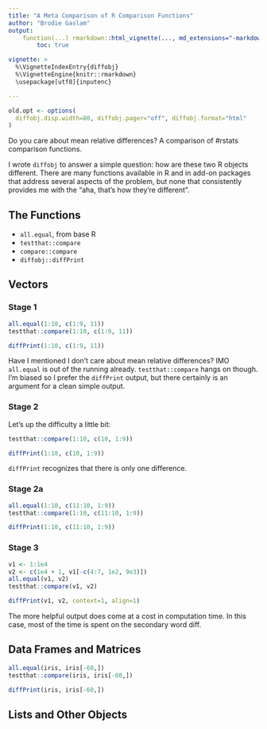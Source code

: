 ```yaml
---
title: "A Meta Comparison of R Comparison Functions"
author: "Brodie Gaslam"
output:
    function(...) rmarkdown::html_vignette(..., md_extensions="-markdown_in_html_blocks", css=c(file.path(system.file(package="diffobj"), "css", "diffobj.css"), "styles.css")):
        toc: true

vignette: >
  %\VignetteIndexEntry{diffobj}
  %\VignetteEngine{knitr::rmarkdown}
  \usepackage[utf8]{inputenc}

---
```


```r
old.opt <- options(
  diffobj.disp.width=80, diffobj.pager="off", diffobj.format="html"
)
```

Do you care about mean relative differences? A comparison of #rstats comparison
functions.

I wrote `diffobj` to answer a simple question: how are these two R objects
different.  There are many functions available in R and in add-on packages that
address several aspects of the problem, but none that consistently provides me
with the "aha, that's how they're different".

## The Functions

* `all.equal`, from base R
* `testthat::compare`
* `compare::compare`
* `diffobj::diffPrint`

## Vectors

### Stage 1

```r
all.equal(1:10, c(1:9, 11))
testthat::compare(1:10, c(1:9, 11))
```
```r
diffPrint(1:10, c(1:9, 11))
```

Have I mentioned I don't care about mean relative differences? IMO `all.equal`
is out of the running already.  `testthat::compare` hangs on though.  I'm biased
so I prefer the `diffPrint` output, but there certainly is an argument for a clean
simple output.

### Stage 2

Let's up the difficulty a little bit:

```r
testthat::compare(1:10, c(10, 1:9))
```
```r
diffPrint(1:10, c(10, 1:9))
```

`diffPrint` recognizes that there is only one difference.

### Stage 2a

```r
all.equal(1:10, c(11:10, 1:9))
testthat::compare(1:10, c(11:10, 1:9))
```
```r
diffPrint(1:10, c(11:10, 1:9))
```

### Stage 3

```r
v1 <- 1:1e4
v2 <- c(1e4 + 1, v1[-c(4:7, 1e2, 9e3)])
all.equal(v1, v2)
testthat::compare(v1, v2)
```
```r
diffPrint(v1, v2, context=1, align=1)
```

The more helpful output does come at a cost in computation time.  In this case,
most of the time is spent on the secondary word diff.

## Data Frames and Matrices

```r
all.equal(iris, iris[-60,])
testthat::compare(iris, iris[-60,])
```
```r
diffPrint(iris, iris[-60,])
```

## Lists and Other Objects

